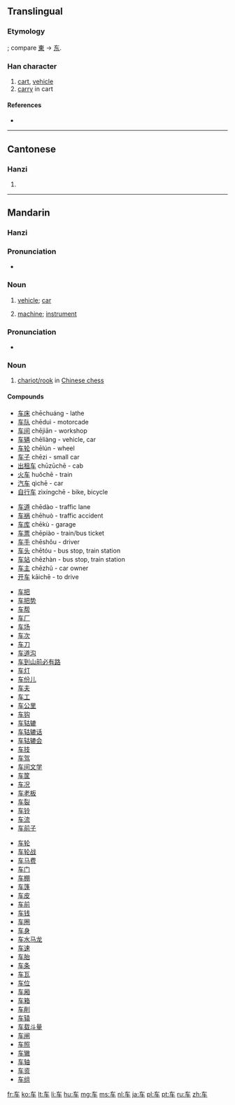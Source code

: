 {{also|車}}
==Translingual==
{{stroke order|type=animate}}
{{Hani-forms|车|[[車]]}}

===Etymology===
{{Han simp|車}}; compare [[東]] → [[东]].

===Han character===
{{Han char|rn=159|rad=车|as=00|sn=4|four=|canj=大手 (KQ)}}

# [[cart]], [[vehicle]]
# [[carry]] in cart

====References====
* {{Han ref|kx=1250.241|hdz=53511.020|uh=8F66|ud=36710}}

----

==Cantonese==

===Hanzi===
{{yue-hanzi|jyut=[[ce1]], [[geoi1]]|y=[[che1]], [[geui1]]|tra=車}}

# {{defn|lang=yue|sort=车00}}

----

==Mandarin==

===Hanzi===
{{cmn-hanzi|tra=車|pin=[[chē]] ([[che1]]), [[jū]] ([[ju1]])|wg=[[ch'e1|ch'e<sup>1</sup>]]}}

===Pronunciation===
* {{IPA|[ tʂʰə˥˥ ]|lang=cmn}}

===Noun===
{{cmn-noun|s|pin=chē|pint=che1|tra=車|sim=车|rs=车00}}

# {{Beginning Mandarin|lang=zh-cn|skey=che1}} [[vehicle]]; [[car]]
# {{Beginning Mandarin|lang=zh-cn|skey=che1}} [[machine]]; [[instrument]]

===Pronunciation===
* {{IPA|[ tɕy˥˥ ]|lang=cmn}}

===Noun===
{{cmn-noun|s|pin=jū|pint=ju1|tra=[[車]] or [[俥]]|sim=车|rs=车00}}

# [[w:Chinese_chess#Chariot.2FRook|chariot/rook]] in [[w:Xiangqi|Chinese chess]]

====Compounds====
{{top2}}
* [[车床]] chēchuáng - lathe
* [[车队]] chēduì - motorcade
* [[车间]] chējiān - workshop	
* [[车辆]] chēliàng - vehicle, car
* [[车轮]] chēlún - wheel
* [[车子]] chēzi - small car
* [[出租车]] chūzūchē - cab
* [[火车]] huŏchē - train
* [[汽车]] qìchē - car
* [[自行车]] zìxíngchē - bike, bicycle
{{mid2}}
* [[车道]] chēdào - traffic lane
* [[车祸]] chēhuò - traffic accident
* [[车库]] chēkù - garage
* [[车票]] chēpiào - train/bus ticket
* [[车手]] chēshǒu - driver
* [[车头]] chētóu - bus stop, train station
* [[车站]] chēzhàn - bus stop, train station
* [[车主]] chēzhǔ - car owner
* [[开车]] kāichē - to drive
{{bottom}}

{{top2}}
* [[车把]]
* [[车把势]]
* [[车帮]]
* [[车厂]]
* [[车场]]
* [[车次]]
* [[车刀]]
* [[车道沟]]
* [[车到山前必有路]]
* [[车灯]]
* [[车份儿]]
* [[车夫]]
* [[车工]]
* [[车公里]]
* [[车钩]]
* [[车轱辘]]
* [[车轱辘话]]
* [[车轱辘会]]
* [[车技]]
* [[车驾]]
* [[车间文学]]
* [[车筐]]
* [[车况]]
* [[车老板]]
* [[车裂]]
* [[车铃]]
* [[车流]]
* [[车前子]]
{{mid2}}
* [[车轮]]
* [[车轮战]]
* [[车马费]]
* [[车门]]
* [[车棚]]
* [[车篷]]
* [[车皮]]
* [[车前]]
* [[车钱]]
* [[车圈]]
* [[车身]]
* [[车水马龙]]
* [[车速]]
* [[车胎]]
* [[车条]]
* [[车瓦]]
* [[车位]]
* [[车厢]]
* [[车箱]]
* [[车削]]
* [[车辕]]
* [[车载斗量]]
* [[车闸]]
* [[车照]]
* [[车辙]]
* [[车轴]]
* [[车资]]
* [[车组]]
{{bottom}}

[[fr:车]]
[[ko:车]]
[[lt:车]]
[[li:车]]
[[hu:车]]
[[mg:车]]
[[ms:车]]
[[nl:车]]
[[ja:车]]
[[pl:车]]
[[pt:车]]
[[ru:车]]
[[zh:车]]